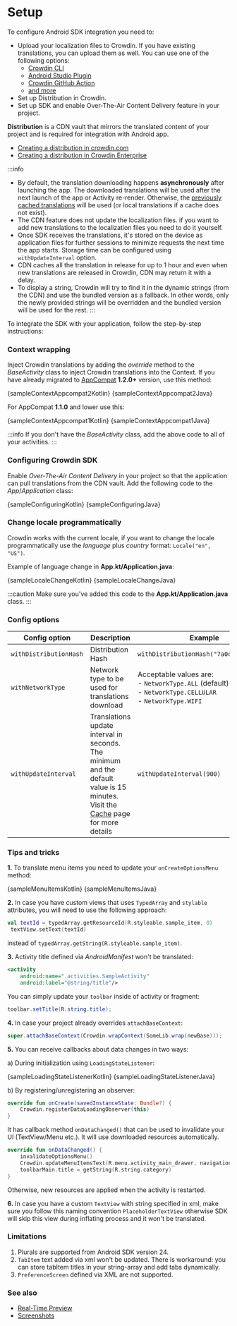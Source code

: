 
# Setup

To configure Android SDK integration you need to:

- Upload your localization files to Crowdin. If you have existing translations, you can upload them as well. You can use one of the following options:
    - [Crowdin CLI](https://crowdin.github.io/crowdin-cli/)
    - [Android Studio Plugin](https://store.crowdin.com/android-studio)
    - [Crowdin GitHub Action](https://github.com/marketplace/actions/crowdin-action)
    - [and more](https://support.crowdin.com/uploading-files/)
- Set up Distribution in Crowdin.
- Set up SDK and enable Over-The-Air Content Delivery feature in your project.

**Distribution** is a CDN vault that mirrors the translated content of your project and is required for integration with Android app.

- [Creating a distribution in crowdin.com](https://support.crowdin.com/content-delivery/)
- [Creating a distribution in Crowdin Enterprise](https://support.crowdin.com/enterprise/content-delivery/)

:::info
- By default, the translation downloading happens **asynchronously** after launching the app. The downloaded translations will be used after the next launch of the app or Activity re-render. Otherwise, the [previously cached translations](/cache) will be used (or local translations if a cache does not exist).
- The CDN feature does not update the localization files. if you want to add new translations to the localization files you need to do it yourself.
- Once SDK receives the translations, it's stored on the device as application files for further sessions to minimize requests the next time the app starts. Storage time can be configured using `withUpdateInterval` option.
- CDN caches all the translation in release for up to 1 hour and even when new translations are released in Crowdin, CDN may return it with a delay.
- To display a string, Crowdin will try to find it in the dynamic strings (from the CDN) and use the bundled version as a fallback. In other words, only the newly provided strings will be overridden and the bundled version will be used for the rest.
:::

To integrate the SDK with your application, follow the step-by-step instructions:

### Context wrapping

Inject Crowdin translations by adding the *override* method to the *BaseActivity* class to inject Crowdin translations into the Context. If you have already migrated to [AppCompat](https://developer.android.com/jetpack/androidx/releases/appcompat) **1.2.0+** version, use this method:


<Tabs groupId="language">
  <TabItem value="kotlin" label="Kotlin"><CodeBlock language="kotlin">{sampleContextAppcompat2Kotlin}</CodeBlock></TabItem>
  <TabItem value="java" label="Java"><CodeBlock language="java">{sampleContextAppcompat2Java}</CodeBlock></TabItem>
</Tabs>

For AppCompat **1.1.0** and lower use this:


<Tabs groupId="language">
  <TabItem value="kotlin" label="Kotlin"><CodeBlock language="kotlin">{sampleContextAppcompat1Kotlin}</CodeBlock></TabItem>
  <TabItem value="java" label="Java"><CodeBlock language="java">{sampleContextAppcompat1Java}</CodeBlock></TabItem>
</Tabs>

:::info
If you don't have the *BaseActivity* class, add the above code to all of your activities.
:::

### Configuring Crowdin SDK

Enable *Over-The-Air Content Delivery* in your project so that the application can pull translations from the CDN vault. Add the following code to the *App*/*Application* class:


<Tabs groupId="language">
  <TabItem value="kotlin" label="Kotlin"><CodeBlock language="kotlin">{sampleConfiguringKotlin}</CodeBlock></TabItem>
  <TabItem value="java" label="Java"><CodeBlock language="java">{sampleConfiguringJava}</CodeBlock></TabItem>
</Tabs>

### Change locale programmatically

Crowdin works with the current locale, if you want to change the locale programmatically use the *language* plus *country* format: `Locale("en", "US")`.

Example of language change in **App.kt/Application.java**:


<Tabs groupId="language">
  <TabItem value="kotlin" label="Kotlin"><CodeBlock language="kotlin">{sampleLocaleChangeKotlin}</CodeBlock></TabItem>
  <TabItem value="java" label="Java"><CodeBlock language="java">{sampleLocaleChangeJava}</CodeBlock></TabItem>
</Tabs>

:::caution
Make sure you've added this code to the **App.kt/Application.java** class.
:::

### Config options

| Config option          | Description                                                                                                                               | Example                                                                                                         |
|------------------------|-------------------------------------------------------------------------------------------------------------------------------------------|-----------------------------------------------------------------------------------------------------------------|
| `withDistributionHash` | Distribution Hash                                                                                                                         | `withDistributionHash("7a0c1...7uo3b")`                                                                         |
| `withNetworkType`      | Network type to be used for translations download                                                                                         | Acceptable values are:<br/>- `NetworkType.ALL` (default)<br/> - `NetworkType.CELLULAR`<br/>- `NetworkType.WIFI` |
| `withUpdateInterval`   | Translations update interval in seconds. The minimum and the default value is 15 minutes. Visit the [Cache](/cache) page for more details | `withUpdateInterval(900)`                                                                                       |

### Tips and tricks

**1.** To translate menu items you need to update your `onCreateOptionsMenu` method:


<Tabs groupId="language">
  <TabItem value="kotlin" label="Kotlin"><CodeBlock language="kotlin">{sampleMenuItemsKotlin}</CodeBlock></TabItem>
  <TabItem value="java" label="Java"><CodeBlock language="java">{sampleMenuItemsJava}</CodeBlock></TabItem>
</Tabs>

**2.** In case you have custom views that uses `TypedArray` and `stylable` attributes, you will need to use the following approach:

```kotlin
val textId = typedArray.getResourceId(R.styleable.sample_item, 0)
 textView.setText(textId)
```

instead of `typedArray.getString(R.styleable.sample_item)`.

**3.** Activity title defined via *AndroidManifest* won't be translated:

```xml
<activity
    android:name=".activities.SampleActivity"
    android:label="@string/title"/>
```

You can simply update your `toolbar` inside of activity or fragment:

```java
toolbar.setTitle(R.string.title);
```

**4.** In case your project already overrides `attachBaseContext`:

```java
super.attachBaseContext(Crowdin.wrapContext(SomeLib.wrap(newBase)));
```

**5.** You can receive callbacks about data changes in two ways:

a) During initialization using `LoadingStateListener`:


<Tabs groupId="language">
  <TabItem value="kotlin" label="Kotlin"><CodeBlock language="kotlin">{sampleLoadingStateListenerKotlin}</CodeBlock></TabItem>
  <TabItem value="java" label="Java"><CodeBlock language="java">{sampleLoadingStateListenerJava}</CodeBlock></TabItem>
</Tabs>

b) By registering/unregistering an observer:

```kotlin
override fun onCreate(savedInstanceState: Bundle?) {
    Crowdin.registerDataLoadingObserver(this)
}
```

It has callback method `onDataChanged()` that can be used to invalidate your UI (TextView/Menu etc.). It will use downloaded resources automatically.

```kotlin
override fun onDataChanged() {
    invalidateOptionsMenu()
    Crowdin.updateMenuItemsText(R.menu.activity_main_drawer, navigationView.menu, resources)
    toolbarMain.title = getString(R.string.category)
}
```

Otherwise, new resources are applied when the activity is restarted.

**6.** In case you have a custom `TextView` with string specified in xml, make sure you follow this naming convention `PlaceholderTextView` otherwise SDK will skip this view during inflating process and it won't be translated.

### Limitations

1. Plurals are supported from Android SDK version 24.
2. `TabItem` text added via xml won't be updated. There is workaround: you can store tabItem titles in your string-array and add tabs dynamically.
3. `PreferenceScreen` defined via XML are not supported.

### See also

- [Real-Time Preview](advanced-features/real-time-preview)
- [Screenshots](advanced-features/screenshots)
